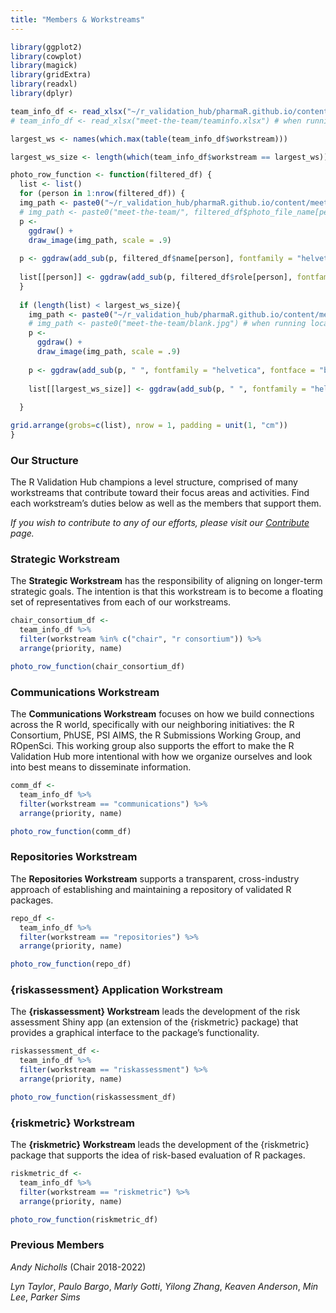 ```yaml
---
title: "Members & Workstreams"
---
```


```r
library(ggplot2)
library(cowplot)
library(magick)
library(gridExtra)
library(readxl)
library(dplyr)
```

```r
team_info_df <- read_xlsx("~/r_validation_hub/pharmaR.github.io/content/meet-the-team/teaminfo.xlsx")
# team_info_df <- read_xlsx("meet-the-team/teaminfo.xlsx") # when running locally

largest_ws <- names(which.max(table(team_info_df$workstream)))

largest_ws_size <- length(which(team_info_df$workstream == largest_ws))
```

```r
photo_row_function <- function(filtered_df) {
  list <- list()
  for (person in 1:nrow(filtered_df)) {
  img_path <- paste0("~/r_validation_hub/pharmaR.github.io/content/meet-the-team/", filtered_df$photo_file_name[person])
  # img_path <- paste0("meet-the-team/", filtered_df$photo_file_name[person])  # when running locally
  p <- 
    ggdraw() + 
    draw_image(img_path, scale = .9)
  
  p <- ggdraw(add_sub(p, filtered_df$name[person], fontfamily = "helvetica", fontface = "bold", size = 10))
  
  list[[person]] <- ggdraw(add_sub(p, filtered_df$role[person], fontfamily = "helvetica", size = 10))
  }
  
  if (length(list) < largest_ws_size){
    img_path <- paste0("~/r_validation_hub/pharmaR.github.io/content/meet-the-team/blank.jpg")
    # img_path <- paste0("meet-the-team/blank.jpg") # when running locally
    p <- 
      ggdraw() + 
      draw_image(img_path, scale = .9)
    
    p <- ggdraw(add_sub(p, " ", fontfamily = "helvetica", fontface = "bold", size = 10))
    
    list[[largest_ws_size]] <- ggdraw(add_sub(p, " ", fontfamily = "helvetica", size = 10))
    
  }

grid.arrange(grobs=c(list), nrow = 1, padding = unit(1, "cm"))
}
```

### Our Structure

The R Validation Hub champions a level structure, comprised of many workstreams that contribute toward their focus areas and activities. Find each workstream's duties below as well as the members that support them.

*If you wish to contribute to any of our efforts, please visit our [Contribute](https://www.pharmar.org/contribute/) page.*

### Strategic Workstream

The **Strategic Workstream** has the responsibility of aligning on longer-term strategic goals. The intention is that this workstream is to become a floating set of representatives from each of our workstreams.

```r
chair_consortium_df <-
  team_info_df %>%
  filter(workstream %in% c("chair", "r consortium")) %>%
  arrange(priority, name)

photo_row_function(chair_consortium_df)
```

### Communications Workstream

The **Communications Workstream** focuses on how we build connections across the R world, specifically with our neighboring initiatives: the R Consortium, PhUSE, PSI AIMS, the R Submissions Working Group, and ROpenSci. This working group also supports the effort to make the R Validation Hub more intentional with how we organize ourselves and look into best means to disseminate information.

```r
comm_df <-
  team_info_df %>%
  filter(workstream == "communications") %>%
  arrange(priority, name)

photo_row_function(comm_df)
```

### Repositories Workstream

The **Repositories Workstream** supports a transparent, cross-industry approach of establishing and maintaining a repository of validated R packages.

```r
repo_df <-
  team_info_df %>%
  filter(workstream == "repositories") %>%
  arrange(priority, name)

photo_row_function(repo_df)
```

### {riskassessment} Application Workstream

The **{riskassessment} Workstream** leads the development of the risk assessment Shiny app (an extension of the {riskmetric} package) that provides a graphical interface to the package's functionality.

```r
riskassessment_df <-
  team_info_df %>%
  filter(workstream == "riskassessment") %>%
  arrange(priority, name)

photo_row_function(riskassessment_df)
```

### {riskmetric} Workstream

The **{riskmetric} Workstream** leads the development of the {riskmetric} package that supports the idea of risk-based evaluation of R packages.

```r
riskmetric_df <-
  team_info_df %>%
  filter(workstream == "riskmetric") %>%
  arrange(priority, name)

photo_row_function(riskmetric_df)
```

### Previous Members

*Andy Nicholls* (Chair 2018-2022)

*Lyn Taylor*, *Paulo Bargo*, *Marly Gotti*, *Yilong Zhang*, *Keaven Anderson*, *Min Lee*, *Parker Sims*
